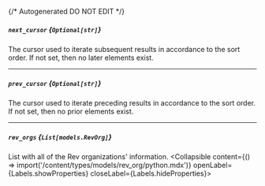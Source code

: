 {/* Autogenerated DO NOT EDIT  */}

##### `next_cursor` *{`Optional[str]`}*
The cursor used to iterate subsequent results in accordance to the
sort order. If not set, then no later elements exist.


---
##### `prev_cursor` *{`Optional[str]`}*
The cursor used to iterate preceding results in accordance to the
sort order. If not set, then no prior elements exist.


---
##### `rev_orgs` *{`List[models.RevOrg]`}*
List with all of the Rev organizations' information.
<Collapsible content={() => import('/content/types/models/rev_org/python.mdx')} openLabel={Labels.showProperties} closeLabel={Labels.hideProperties}>
</Collapsible>


